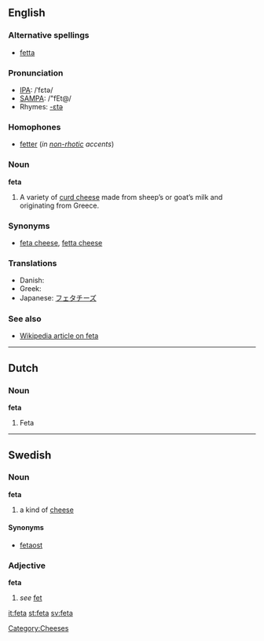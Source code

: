 ==English==

===Alternative spellings===
*[[fetta]]

===Pronunciation===
*[[IPA]]: /ˈfɛtə/
*[[SAMPA]]: /"fEt@/
*Rhymes: [[Rhymes:English:-ɛtə|-ɛtə]]

===Homophones===
*[[fetter]] (''in [[non-rhotic]] accents'')

===Noun===
'''feta'''

# A variety of [[curd cheese]] made from sheep’s or goat’s milk and originating from Greece.

===Synonyms===
*[[feta cheese]], [[fetta cheese]]

===Translations===
{{rfc-level|Translations at L3+ (AutoFormat would have corrected level of Synonyms)}}
* Danish: {{t-|da|feta|c}}
* Greek: {{t-|el|φέτα|f|sc=Grek}}
* Japanese: [[フェタチーズ]]

===See also===
*[[w:feta cheese|Wikipedia article on feta]]

[[Category:Cheeses]]

----

==Dutch==

===Noun===
'''feta'''

# Feta

----

==Swedish==

===Noun===
'''feta'''

# a kind of [[cheese]]

====Synonyms====
*[[fetaost]]

===Adjective===
'''feta'''

# ''see'' [[fet]]

[[it:feta]]
[[st:feta]]
[[sv:feta]]